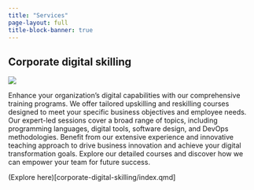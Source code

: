 ```yaml
---
title: "Services"
page-layout: full
title-block-banner: true
---
```


## Corporate digital skilling

![](bubblesort.webp){fig-alt="Bubble sort abstract representation" fig-align="center"}

Enhance your organization's digital capabilities with our comprehensive training programs. We offer tailored upskilling and reskilling courses designed to meet your specific business objectives and employee needs. Our expert-led sessions cover a broad range of topics, including programming languages, digital tools, software design, and DevOps methodologies. Benefit from our extensive experience and innovative teaching approach to drive business innovation and achieve your digital transformation goals. Explore our detailed courses and discover how we can empower your team for future success.

(Explore here)[corporate-digital-skilling/index.qmd]

<div class="sharethis-inline-follow-buttons"></div>
